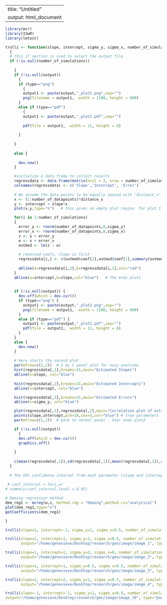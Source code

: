 
---
title: "Untitled"
output: html_document
---

```r
library(mcr) 
library(ISwR)
library(lmtest)

trulli <- function(slope, intercept, sigma_y, sigma_x, number_of_simulations, number_of_datapoints, distance_x, output=NULL, type) 
  {
  # this if section is used to select the output file
  if (!is.null(number_of_simulations)) 
    
    {
    if (!is.null(output)) 
      {
      if (type=="png")
        {
        output1 <- paste(output,"_plot1.png",sep="")
        png(filename = output1,  width = 1100, height = 800)
      }
      else if (type=="pdf")
        {
        output1 <- paste(output,"_plot1.pdf",sep="")
        
        pdf(file = output1,  width = 11, height = 8)
        
      }
      
    }
    
    else {
      
      dev.new()
    }

    #initialize a data frame to collect results
    regressdata <- data.frame(matrix(ncol = 3, nrow = number_of_simulations))
    colnames(regressdata) <- c('Slope','Intercept', 'Error')
    
    # We assume the data points to be equally spaced with "distance_x"
    x <- (1:number_of_datapoints)*distance_x   
    y <- intercept + slope*x
    plot(x,y,type="n")   # this gives an empty plot region  for plot 1

    for(i in 1:number_of_simulations)
    {
      error_y <- rnorm(number_of_datapoints,0,sigma_y)
      error_x <- rnorm(number_of_datapoints,0,sigma_x)
      z <- y + error_y
      w <- x + error_x
      outmod <- lm(z ~ w)
      
      # reversed coefs, slope is first
      regressdata[i,] <- c(outmod$coef[2],outmod$coef[1],summary(outmod)$sigma)    
      
      abline(a=regressdata[i,2],b=regressdata[i,1],col="red")
    }
    abline(a=intercept,b=slope,col="blue")   # The ends plot1
 
       
    if (!is.null(output)) {
      dev.off(which = dev.cur())
      if (type=="png") {
        output1 <- paste(output,"_plot2.png",sep="")
        png(filename = output1,  width = 1100, height = 800)
      }
      else if (type=="pdf") {
        output1 <- paste(output,"_plot2.pdf",sep="")
        pdf(file = output1,  width = 11, height = 8)
      }
    }
    else {
      dev.new()
    }
    
    # Here starts the second plot
    par(mfrow=c(2,2))  # 2 by 2 panel plot for easy overview
    hist(regressdata[,1],breaks=31,main="Estimated Slopes")  
    abline(v=slope, col="blue")
    
    hist(regressdata[,2],breaks=31,main="Estimated Intercepts")  
    abline(v=intercept, col="blue")

    hist(regressdata[,3],breaks=31,main="Estimated Errors")  
    abline(v=sigma_y, col="blue")

    plot(regressdata[,1],regressdata[,2],main="Correlation plot of estimated slopes and intercepts")
    points(slope,intercept,pch=19,cex=3,col="blue") # true parameters
    par(mfrow=c(1,1))  # back to normal panel - hier ends plot2

    if (!is.null(output)) 
      {
      dev.off(which = dev.cur())
      graphics.off()
      
    }
    
    c(mean(regressdata[,1]),sd(regressdata[,1]),mean(regressdata[,2]),sd(regressdata[,2]), slope, mean(regressdata[,3]),sd(regressdata[,3]))
  }
  
  # The 95% confidence interval from each parameter (slope and intercept) for OLS
 
 # conf_interval <-lm(z,w)
# summary(conf_interval,level = 0.95)

# Deming regression method
dem_reg1 <- mcreg(w,z, method.reg = "Deming",method.ci="analytical")
plot(dem_reg1,type="n")
getCoefficients(dem_reg1)

}

trulli(slope=1, intercept=-1, sigma_y=1, sigma_x=0.5, number_of_simulations=10000, number_of_datapoints=20,distance_x=1)

trulli(slope=1, intercept=1, sigma_y=1, sigma_x=0.5, number_of_simulations=10000, number_of_datapoints=20,distance_x=0.5,
       output="/home/genevieve/Desktop/research/gen/image/image_1", type="png")

trulli(slope=1, intercept=1, sigma_y=2, sigma_x=0, number_of_simulations=10000, number_of_datapoints=20,distance_x=1,
       output="/home/genevieve/Desktop/research/gen/image/image_2", type="png")

trulli(slope=1, intercept=1, sigma_y=0.5, sigma_x=0.5, number_of_simulations=10000, number_of_datapoints=20,distance_x=1,
       output="/home/genevieve/Desktop/research/gen/image/image_3", type="png")

trulli(slope=1, intercept=2, sigma_y=1, sigma_x=0.5, number_of_simulations=10000, number_of_datapoints=20,distance_x=1,
       output="/home/genevieve/Desktop/research/gen/image/image_4", type="png")

trulli(slope=-1, intercept=-1, sigma_y=1, sigma_x=0.5, number_of_simulations=10000, number_of_datapoints=20,distance_x=1,
output="/home/genevieve/Desktop/research/gen/image/image_10", type="png")




```
